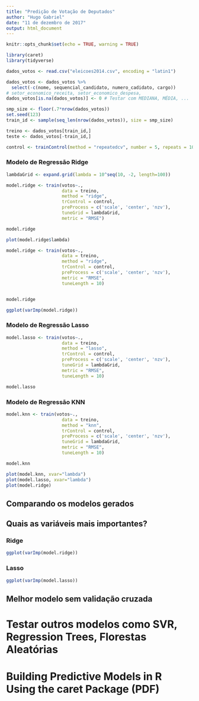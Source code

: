 ```yaml
---
title: "Predição de Votação de Deputados"
author: "Hugo Gabriel"
date: "11 de dezembro de 2017"
output: html_document
---
```


```r
knitr::opts_chunk$set(echo = TRUE, warning = TRUE)

library(caret)
library(tidyverse)
```

```r
dados_votos <- read.csv("eleicoes2014.csv", encoding = "latin1")

dados_votos <- dados_votos %>%
  select(-c(nome, sequencial_candidato, numero_cadidato, cargo))
# setor_economico_receita, setor_economico_despesa, 
dados_votos[is.na(dados_votos)] <- 0 # Testar com MEDIANA, MÉDIA, ...
```

```r
smp_size <- floor(.7*nrow(dados_votos))
set.seed(123)
train_id <- sample(seq_len(nrow(dados_votos)), size = smp_size)

treino <- dados_votos[train_id,]
teste <- dados_votos[-train_id,]

control <- trainControl(method = "repeatedcv", number = 5, repeats = 10, search = "random")
```

### Modelo de Regressão Ridge

```r
lambdaGrid <- expand.grid(lambda = 10^seq(10, -2, length=100))

model.ridge <- train(votos~., 
                     data = treino,
                     method = "ridge",
                     trControl = control,
                     preProcess = c('scale', 'center', 'nzv'),
                     tuneGrid = lambdaGrid,
                     metric = "RMSE")

model.ridge

plot(model.ridge$lambda)

model.ridge <- train(votos~., 
                     data = treino,
                     method = "ridge",
                     trControl = control,
                     preProcess = c('scale', 'center', 'nzv'),
                     metric = "RMSE",
                     tuneLength = 10)


model.ridge

ggplot(varImp(model.ridge))
```

### Modelo de Regressão Lasso

```r
model.lasso <- train(votos~., 
                     data = treino,
                     method = "lasso",
                     trControl = control,
                     preProcess = c('scale', 'center', 'nzv'),
                     tuneGrid = lambdaGrid,
                     metric = "RMSE",
                     tuneLength = 10)

model.lasso
```

### Modelo de Regressão KNN

```r
model.knn <- train(votos~., 
                     data = treino,
                     method = "knn",
                     trControl = control,
                     preProcess = c('scale', 'center', 'nzv'),
                     tuneGrid = lambdaGrid,
                     metric = "RMSE",
                     tuneLength = 10)

model.knn
```

```r
plot(model.knn, xvar="lambda")
plot(model.lasso, xvar="lambda")
plot(model.ridge)
```

## Comparando os modelos gerados

## Quais as variáveis mais importantes?

### Ridge
```r
ggplot(varImp(model.ridge))
```

### Lasso
```r
ggplot(varImp(model.lasso))
```

## Melhor modelo sem validação cruzada


# Testar outros modelos como SVR, Regression Trees, Florestas Aleatórias
# Building Predictive Models in R Using the caret Package (PDF)
